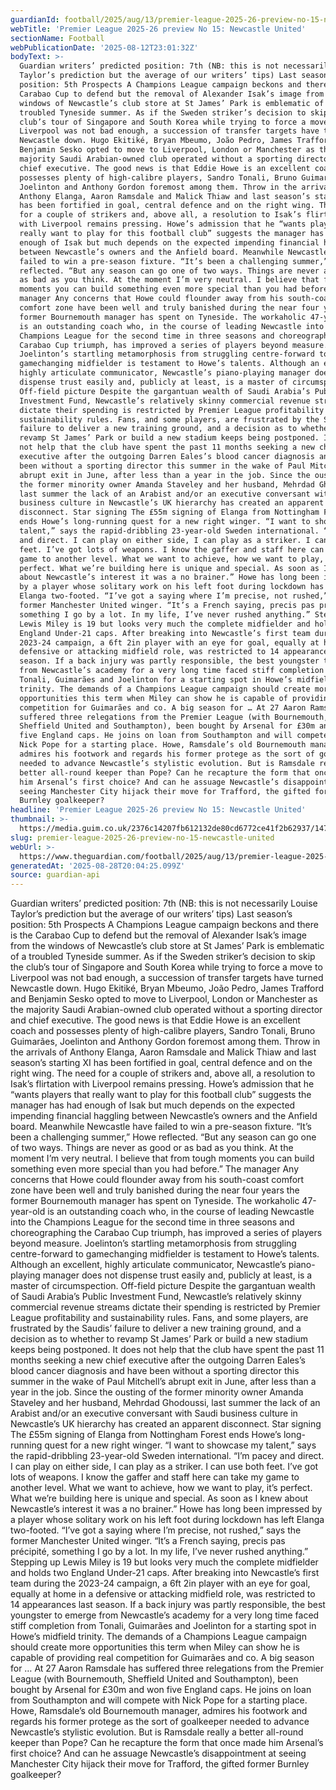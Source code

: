 ```yaml
---
guardianId: football/2025/aug/13/premier-league-2025-26-preview-no-15-newcastle-united
webTitle: 'Premier League 2025-26 preview No 15: Newcastle United'
sectionName: Football
webPublicationDate: '2025-08-12T23:01:32Z'
bodyText: >-
  Guardian writers’ predicted position: 7th (NB: this is not necessarily Louise
  Taylor’s prediction but the average of our writers’ tips) Last season’s
  position: 5th Prospects A Champions League campaign beckons and there is the
  Carabao Cup to defend but the removal of Alexander Isak’s image from the
  windows of Newcastle’s club store at St James’ Park is emblematic of a
  troubled Tyneside summer. As if the Sweden striker’s decision to skip the
  club’s tour of Singapore and South Korea while trying to force a move to
  Liverpool was not bad enough, a succession of transfer targets have turned
  Newcastle down. Hugo Ekitiké, Bryan Mbeumo, João Pedro, James Trafford and
  Benjamin Sesko opted to move to Liverpool, London or Manchester as the
  majority Saudi Arabian-owned club operated without a sporting director and
  chief executive. The good news is that Eddie Howe is an excellent coach and
  possesses plenty of high-calibre players, Sandro Tonali, Bruno Guimarães,
  Joelinton and Anthony Gordon foremost among them. Throw in the arrivals of
  Anthony Elanga, Aaron Ramsdale and Malick Thiaw and last season’s starting XI
  has been fortified in goal, central defence and on the right wing. The need
  for a couple of strikers and, above all, a resolution to Isak’s flirtation
  with Liverpool remains pressing. Howe’s admission that he “wants players that
  really want to play for this football club” suggests the manager has had
  enough of Isak but much depends on the expected impending financial haggling
  between Newcastle’s owners and the Anfield board. Meanwhile Newcastle have
  failed to win a pre-season fixture. “It’s been a challenging summer,” Howe
  reflected. “But any season can go one of two ways. Things are never as good or
  as bad as you think. At the moment I’m very neutral. I believe that from tough
  moments you can build something even more special than you had before.” The
  manager Any concerns that Howe could flounder away from his south-coast
  comfort zone have been well and truly banished during the near four years the
  former Bournemouth manager has spent on Tyneside. The workaholic 47-year-old
  is an outstanding coach who, in the course of leading Newcastle into the
  Champions League for the second time in three seasons and choreographing the
  Carabao Cup triumph, has improved a series of players beyond measure.
  Joelinton’s startling metamorphosis from struggling centre-forward to
  gamechanging midfielder is testament to Howe’s talents. Although an excellent,
  highly articulate communicator, Newcastle’s piano-playing manager does not
  dispense trust easily and, publicly at least, is a master of circumspection.
  Off-field picture Despite the gargantuan wealth of Saudi Arabia’s Public
  Investment Fund, Newcastle’s relatively skinny commercial revenue streams
  dictate their spending is restricted by Premier League profitability and
  sustainability rules. Fans, and some players, are frustrated by the Saudis’
  failure to deliver a new training ground, and a decision as to whether to
  revamp St James’ Park or build a new stadium keeps being postponed. It does
  not help that the club have spent the past 11 months seeking a new chief
  executive after the outgoing Darren Eales’s blood cancer diagnosis and have
  been without a sporting director this summer in the wake of Paul Mitchell’s
  abrupt exit in June, after less than a year in the job. Since the ousting of
  the former minority owner Amanda Staveley and her husband, Mehrdad Ghodoussi,
  last summer the lack of an Arabist and/or an executive conversant with Saudi
  business culture in Newcastle’s UK hierarchy has created an apparent
  disconnect. Star signing The £55m signing of Elanga from Nottingham Forest
  ends Howe’s long-running quest for a new right winger. “I want to showcase my
  talent,” says the rapid-dribbling 23-year-old Sweden international. “I’m pacey
  and direct. I can play on either side, I can play as a striker. I can use both
  feet. I’ve got lots of weapons. I know the gaffer and staff here can take my
  game to another level. What we want to achieve, how we want to play, it’s
  perfect. What we’re building here is unique and special. As soon as I knew
  about Newcastle’s interest it was a no brainer.” Howe has long been impressed
  by a player whose solitary work on his left foot during lockdown has left
  Elanga two-footed. “I’ve got a saying where I’m precise, not rushed,” says the
  former Manchester United winger. “It’s a French saying, precis pas précipité,
  something I go by a lot. In my life, I’ve never rushed anything.” Stepping up
  Lewis Miley is 19 but looks very much the complete midfielder and holds two
  England Under-21 caps. After breaking into Newcastle’s first team during the
  2023-24 campaign, a 6ft 2in player with an eye for goal, equally at home in a
  defensive or attacking midfield role, was restricted to 14 appearances last
  season. If a back injury was partly responsible, the best youngster to emerge
  from Newcastle’s academy for a very long time faced stiff completion from
  Tonali, Guimarães and Joelinton for a starting spot in Howe’s midfield
  trinity. The demands of a Champions League campaign should create more
  opportunities this term when Miley can show he is capable of providing real
  competition for Guimarães and co. A big season for … At 27 Aaron Ramsdale has
  suffered three relegations from the Premier League (with Bournemouth,
  Sheffield United and Southampton), been bought by Arsenal for £30m and won
  five England caps. He joins on loan from Southampton and will compete with
  Nick Pope for a starting place. Howe, Ramsdale’s old Bournemouth manager,
  admires his footwork and regards his former protege as the sort of goalkeeper
  needed to advance Newcastle’s stylistic evolution. But is Ramsdale really a
  better all-round keeper than Pope? Can he recapture the form that once made
  him Arsenal’s first choice? And can he assuage Newcastle’s disappointment at
  seeing Manchester City hijack their move for Trafford, the gifted former
  Burnley goalkeeper?
headline: 'Premier League 2025-26 preview No 15: Newcastle United'
thumbnail: >-
  https://media.guim.co.uk/2376c14207fb612132de80cd6772ce41f2b62937/1474_43_5608_4488/500.jpg
slug: premier-league-2025-26-preview-no-15-newcastle-united
webUrl: >-
  https://www.theguardian.com/football/2025/aug/13/premier-league-2025-26-preview-no-15-newcastle-united
generatedAt: '2025-08-28T20:04:25.099Z'
source: guardian-api
---
```

Guardian writers’ predicted position: 7th (NB: this is not necessarily Louise Taylor’s prediction but the average of our writers’ tips) Last season’s position: 5th Prospects A Champions League campaign beckons and there is the Carabao Cup to defend but the removal of Alexander Isak’s image from the windows of Newcastle’s club store at St James’ Park is emblematic of a troubled Tyneside summer. As if the Sweden striker’s decision to skip the club’s tour of Singapore and South Korea while trying to force a move to Liverpool was not bad enough, a succession of transfer targets have turned Newcastle down. Hugo Ekitiké, Bryan Mbeumo, João Pedro, James Trafford and Benjamin Sesko opted to move to Liverpool, London or Manchester as the majority Saudi Arabian-owned club operated without a sporting director and chief executive. The good news is that Eddie Howe is an excellent coach and possesses plenty of high-calibre players, Sandro Tonali, Bruno Guimarães, Joelinton and Anthony Gordon foremost among them. Throw in the arrivals of Anthony Elanga, Aaron Ramsdale and Malick Thiaw and last season’s starting XI has been fortified in goal, central defence and on the right wing. The need for a couple of strikers and, above all, a resolution to Isak’s flirtation with Liverpool remains pressing. Howe’s admission that he “wants players that really want to play for this football club” suggests the manager has had enough of Isak but much depends on the expected impending financial haggling between Newcastle’s owners and the Anfield board. Meanwhile Newcastle have failed to win a pre-season fixture. “It’s been a challenging summer,” Howe reflected. “But any season can go one of two ways. Things are never as good or as bad as you think. At the moment I’m very neutral. I believe that from tough moments you can build something even more special than you had before.” The manager Any concerns that Howe could flounder away from his south-coast comfort zone have been well and truly banished during the near four years the former Bournemouth manager has spent on Tyneside. The workaholic 47-year-old is an outstanding coach who, in the course of leading Newcastle into the Champions League for the second time in three seasons and choreographing the Carabao Cup triumph, has improved a series of players beyond measure. Joelinton’s startling metamorphosis from struggling centre-forward to gamechanging midfielder is testament to Howe’s talents. Although an excellent, highly articulate communicator, Newcastle’s piano-playing manager does not dispense trust easily and, publicly at least, is a master of circumspection. Off-field picture Despite the gargantuan wealth of Saudi Arabia’s Public Investment Fund, Newcastle’s relatively skinny commercial revenue streams dictate their spending is restricted by Premier League profitability and sustainability rules. Fans, and some players, are frustrated by the Saudis’ failure to deliver a new training ground, and a decision as to whether to revamp St James’ Park or build a new stadium keeps being postponed. It does not help that the club have spent the past 11 months seeking a new chief executive after the outgoing Darren Eales’s blood cancer diagnosis and have been without a sporting director this summer in the wake of Paul Mitchell’s abrupt exit in June, after less than a year in the job. Since the ousting of the former minority owner Amanda Staveley and her husband, Mehrdad Ghodoussi, last summer the lack of an Arabist and/or an executive conversant with Saudi business culture in Newcastle’s UK hierarchy has created an apparent disconnect. Star signing The £55m signing of Elanga from Nottingham Forest ends Howe’s long-running quest for a new right winger. “I want to showcase my talent,” says the rapid-dribbling 23-year-old Sweden international. “I’m pacey and direct. I can play on either side, I can play as a striker. I can use both feet. I’ve got lots of weapons. I know the gaffer and staff here can take my game to another level. What we want to achieve, how we want to play, it’s perfect. What we’re building here is unique and special. As soon as I knew about Newcastle’s interest it was a no brainer.” Howe has long been impressed by a player whose solitary work on his left foot during lockdown has left Elanga two-footed. “I’ve got a saying where I’m precise, not rushed,” says the former Manchester United winger. “It’s a French saying, precis pas précipité, something I go by a lot. In my life, I’ve never rushed anything.” Stepping up Lewis Miley is 19 but looks very much the complete midfielder and holds two England Under-21 caps. After breaking into Newcastle’s first team during the 2023-24 campaign, a 6ft 2in player with an eye for goal, equally at home in a defensive or attacking midfield role, was restricted to 14 appearances last season. If a back injury was partly responsible, the best youngster to emerge from Newcastle’s academy for a very long time faced stiff completion from Tonali, Guimarães and Joelinton for a starting spot in Howe’s midfield trinity. The demands of a Champions League campaign should create more opportunities this term when Miley can show he is capable of providing real competition for Guimarães and co. A big season for … At 27 Aaron Ramsdale has suffered three relegations from the Premier League (with Bournemouth, Sheffield United and Southampton), been bought by Arsenal for £30m and won five England caps. He joins on loan from Southampton and will compete with Nick Pope for a starting place. Howe, Ramsdale’s old Bournemouth manager, admires his footwork and regards his former protege as the sort of goalkeeper needed to advance Newcastle’s stylistic evolution. But is Ramsdale really a better all-round keeper than Pope? Can he recapture the form that once made him Arsenal’s first choice? And can he assuage Newcastle’s disappointment at seeing Manchester City hijack their move for Trafford, the gifted former Burnley goalkeeper?

